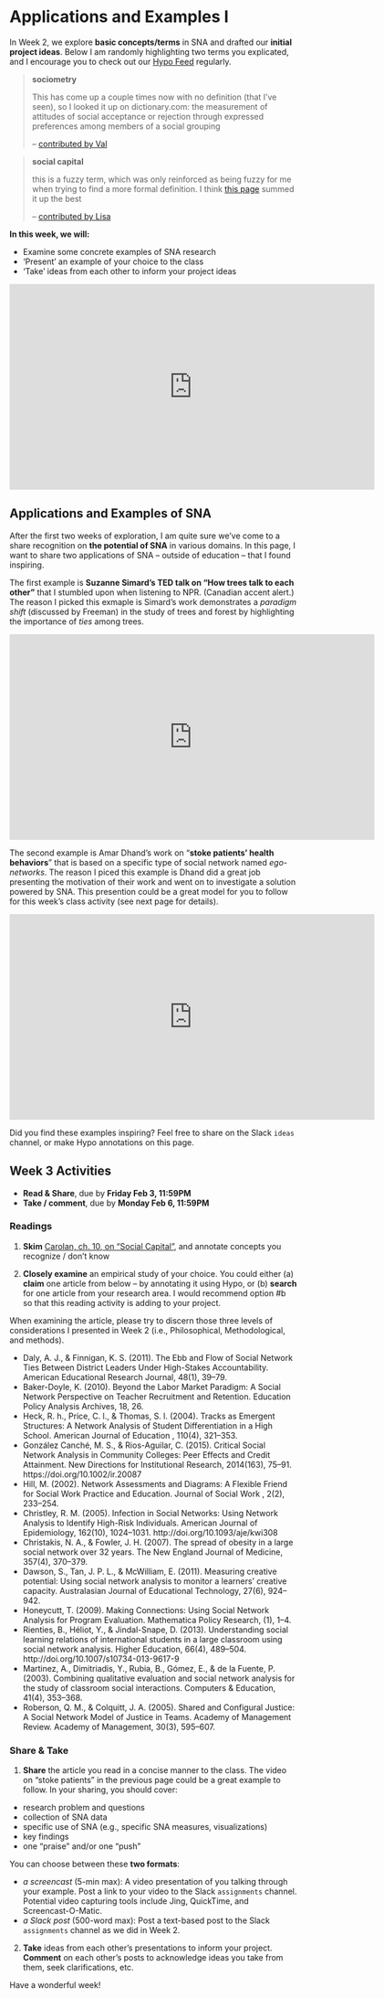 # Applications and Examples I {#ch3}

In Week 2, we explore **basic concepts/terms** in SNA and drafted our **initial project ideas**. Below I am randomly highlighting two terms you explicated, and I encourage you to check out our [Hypo Feed](https://hypothes.is/stream?q=tag:snaed) regularly.

> **sociometry**
>
> This has come up a couple times now with no definition (that I've seen), so I looked it up on dictionary.com: the measurement of attitudes of social acceptance or rejection through expressed preferences among members of a social grouping
>
> -- [contributed by Val](https://hyp.is/VvJoFOS9EeaJrhvFrHVA3Q/methods.sagepub.com.ezp1.lib.umn.edu/book/social-network-analysis-and-education/n3.xml)


> **social capital**
>
> this is a fuzzy term, which was only reinforced as being fuzzy for me when trying to find a more formal definition. I think [this page](http://www.socialcapitalresearch.com/literature/definition.html) summed it up the best
>
> -- [contributed by Lisa](https://hyp.is/Z-WUYucUEea1q7eJmEYkfA/methods.sagepub.com.ezp1.lib.umn.edu/book/social-network-analysis-and-education/n2.xml)

**In this week, we will:**

- Examine some concrete examples of SNA research
- 'Present' an example of your choice to the class
- 'Take' ideas from each other to inform your project ideas

<iframe width="640" height="360" src="https://www.youtube.com/embed/AuQOlRQ5mCY?rel=0" frameborder="0" allowfullscreen></iframe>

## Applications and Examples of SNA

After the first two weeks of exploration, I am quite sure we've come to a share recognition on **the potential of SNA** in various domains. In this page, I want to share two applications of SNA -- outside of education -- that I found inspiring.

The first example is **Suzanne Simard's TED talk on "How trees talk to each other"** that I stumbled upon when listening to NPR. (Canadian accent alert.) The reason I picked this exmaple is Simard's work demonstrates a *paradigm shift* (discussed by Freeman) in the study of trees and forest by highlighting the importance of *ties* among trees.

<iframe width="640" height="360" src="https://www.youtube.com/embed/Un2yBgIAxYs?list=PLSKPwgliCYKuVEJcuhEy7NcKHrYIuS7Yo" frameborder="0" allowfullscreen></iframe>

The second example is Amar Dhand's work on "**stoke patients' health behaviors**" that is based on a specific type of social network named *ego-networks*. The reason I piced this example is Dhand did a great job presenting the motivation of their work and went on to investigate a solution powered by SNA. This presention could be a great model for you to follow for this week's class activity (see next page for details).

<iframe width="640" height="360" src="https://www.youtube.com/embed/4WOGwRQWyNM?list=PL6XFeulyPj7BcB6gLLQyuDkZqWhAeSwQL" frameborder="0" allowfullscreen></iframe>

Did you find these examples inspiring? Feel free to share on the Slack `ideas` channel, or make Hypo annotations on this page.

## Week 3 Activities

- **Read & Share**, due by **Friday Feb 3, 11:59PM**
- **Take / comment**, due by **Monday Feb 6, 11:59PM**

### Readings

1) **Skim** [Carolan, ch. 10, on "Social Capital"](http://methods.sagepub.com.ezp1.lib.umn.edu/book/social-network-analysis-and-education/n10.xml), and annotate concepts you recognize / don't know

2) **Closely examine** an empirical study of your choice. You could either (a) **claim** one article from below -- by annotating it using Hypo, or (b) **search** for one article from your research area.  I would recommend option #b so that this reading activity is adding to your project.

When examining the article, please try to discern those three levels of considerations I presented in Week 2 (i.e., Philosophical, Methodological, and methods). 

- Daly, A. J., & Finnigan, K. S. (2011). The Ebb and Flow of Social Network Ties Between District Leaders Under High-Stakes Accountability. American Educational Research Journal, 48(1), 39–79.
- Baker-Doyle, K. (2010). Beyond the Labor Market Paradigm: A Social Network Perspective on Teacher Recruitment and Retention. Education Policy Analysis Archives, 18, 26.
- Heck, R. h., Price, C. l., & Thomas, S. l. (2004). Tracks as Emergent Structures: A Network Analysis of Student Differentiation in a High School. American Journal of Education , 110(4), 321–353.
- González Canché, M. S., & Rios-Aguilar, C. (2015). Critical Social Network Analysis in Community Colleges: Peer Effects and Credit Attainment. New Directions for Institutional Research, 2014(163), 75–91. https://doi.org/10.1002/ir.20087
- Hill, M. (2002). Network Assessments and Diagrams: A Flexible Friend for Social Work Practice and Education. Journal of Social Work , 2(2), 233–254.
- Christley, R. M. (2005). Infection in Social Networks: Using Network Analysis to Identify High-Risk Individuals. American Journal of Epidemiology, 162(10), 1024–1031. http://doi.org/10.1093/aje/kwi308
- Christakis, N. A., & Fowler, J. H. (2007). The spread of obesity in a large social network over 32 years. The New England Journal of Medicine, 357(4), 370–379.
- Dawson, S., Tan, J. P. L., & McWilliam, E. (2011). Measuring creative potential: Using social network analysis to monitor a learners’ creative capacity. Australasian Journal of Educational Technology, 27(6), 924–942.
- Honeycutt, T. (2009). Making Connections: Using Social Network Analysis for Program Evaluation. Mathematica Policy Research, (1), 1–4.
- Rienties, B., Héliot, Y., & Jindal-Snape, D. (2013). Understanding social learning relations of international students in a large classroom using social network analysis. Higher Education, 66(4), 489–504. http://doi.org/10.1007/s10734-013-9617-9
- Martinez, A., Dimitriadis, Y., Rubia, B., Gómez, E., & de la Fuente, P. (2003). Combining qualitative evaluation and social network analysis for the study of classroom social interactions. Computers & Education, 41(4), 353–368.
- Roberson, Q. M., & Colquitt, J. A. (2005). Shared and Configural Justice: A Social Network Model of Justice in Teams. Academy of Management Review. Academy of Management, 30(3), 595–607.

### Share & Take

1) **Share** the article you read in a concise manner to the class. The video on "stoke patients" in the previous page could be a great example to follow. In your sharing, you should cover:

- research problem and questions
- collection of SNA data
- specific use of SNA (e.g., specific SNA measures, visualizations)
- key findings
- one "praise" and/or one "push"

You can choose between these **two formats**:

- *a screencast* (5-min max): A video presentation of you talking through your example. Post a link to your video to the Slack `assignments` channel. Potential video capturing tools include Jing, QuickTime, and Screencast-O-Matic.
- *a Slack post* (500-word max): Post a text-based post to the Slack `assignments` channel as we did in Week 2. 

2) **Take** ideas from each other's presentations to inform your project. **Comment** on each other's posts to acknowledge ideas you take from them, seek clarifications, etc. 

Have a wonderful week!
